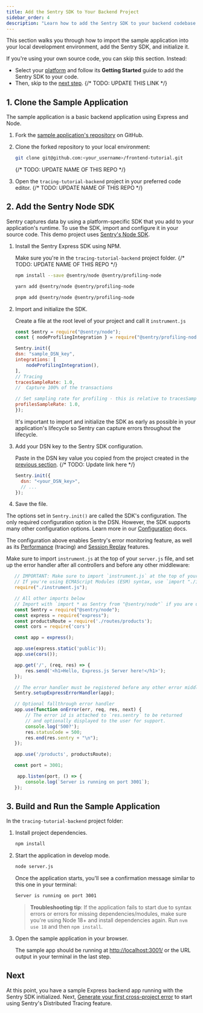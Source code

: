 ```yaml
---
title: Add the Sentry SDK to Your Backend Project
sidebar_order: 4
description: "Learn how to add the Sentry SDK to your backend codebase."
---
```


This section walks you through how to import the sample application into your local development environment, add the Sentry SDK, and initialize it.

If you're using your own source code, you can skip this section. Instead:

- Select your [platform](/platforms/) and follow its **Getting Started** guide to add the Sentry SDK to your code.
- Then, skip to the [next step](/product/sentry-basics/integrate-frontend/generate-first-error/).
{/* TODO: UPDATE THIS LINK */}

## 1. Clone the Sample Application

The sample application is a basic backend application using Express and Node.

1. Fork the [sample application's repository](https://github.com/coolguyzone/tracing-tutorial-backend.git) on GitHub.

1. Clone the forked repository to your local environment:

   ```bash
   git clone git@github.com:<your_username>/frontend-tutorial.git
   ```
   {/* TODO: UPDATE NAME OF THIS REPO */}

1. Open the `tracing-tutorial-backend` project in your preferred code editor.
   {/* TODO: UPDATE NAME OF THIS REPO */}

## 2. Add the Sentry Node SDK

Sentry captures data by using a platform-specific SDK that you add to your application's runtime. To use the SDK, import and configure it in your source code. This demo project uses [Sentry's Node SDK](https://github.com/getsentry/sentry-javascript/tree/master/packages/node).

1. Install the Sentry Express SDK using NPM.

   Make sure you're in the `tracing-tutorial-backend` project folder.
      {/* TODO: UPDATE NAME OF THIS REPO */}


   ```bash {tabTitle:npm}
   npm install --save @sentry/node @sentry/profiling-node
   ```

   ```bash {tabTitle:yarn}
   yarn add @sentry/node @sentry/profiling-node
   ```

   ```bash {tabTitle:pnpm}
   pnpm add @sentry/node @sentry/profiling-node
   ```

1. Import and initialize the SDK.

   Create a file at the root level of your project and call it `instrument.js`

    ```javascript {filename:instrument.js}
   const Sentry = require("@sentry/node");
   const { nodeProfilingIntegration } = require("@sentry/profiling-node");

   Sentry.init({
    dsn: "sample_DSN_key",
    integrations: [
        nodeProfilingIntegration(),
    ],
   // Tracing
   tracesSampleRate: 1.0,
   //  Capture 100% of the transactions

   // Set sampling rate for profiling - this is relative to tracesSampleRate
   profilesSampleRate: 1.0,
   });
   ```

   It's important to import and initialize the SDK as early as possible in your application's lifecycle so Sentry can capture errors throughout the lifecycle.

1. Add your DSN key to the Sentry SDK configuration.

   Paste in the DSN key value you copied from the project created in the [previous section](/product/sentry-basics/distributed-tracing/create-new-project/).
   {/* TODO: Update link here */}

   ```javascript {filename:instrument.js}
   Sentry.init({
     dsn: "<your_DSN_key>",
     // ...
   });
   ```

1. Save the file.

The options set in `Sentry.init()` are called the SDK's configuration. The only required configuration option is the DSN. However, the SDK supports many other configuration options. Learn more in our [Configuration](/platforms/javascript/guides/react/configuration/) docs.

The configuration above enables Sentry's error monitoring feature, as well as its [Performance](/platforms/javascript/guides/react/performance) (tracing) and [Session Replay](/platforms/javascript/guides/react/session-replay) features.

Make sure to import `instrument.js` at the top of your `server.js` file, and set up the error handler after all controllers and before any other middleware:

 ``` javascript {filename:server.js}
    // IMPORTANT: Make sure to import `instrument.js` at the top of your file.
    // If you're using ECMAScript Modules (ESM) syntax, use `import "./instrument.js";`
    require("./instrument.js");

    // All other imports below
    // Import with `import * as Sentry from "@sentry/node"` if you are using ESM
    const Sentry = require("@sentry/node");
    const express = require("express");
    const productsRoute = require('./routes/products');
    const cors = require('cors')

    const app = express();

    app.use(express.static('public'));
    app.use(cors());

    app.get('/', (req, res) => {
        res.send('<h1>Hello, Express.js Server here!</h1>');
    });

    // The error handler must be registered before any other error middleware and after all controllers
    Sentry.setupExpressErrorHandler(app);

    // Optional fallthrough error handler
    app.use(function onError(err, req, res, next) {
        // The error id is attached to `res.sentry` to be returned
        // and optionally displayed to the user for support.
        console.log('500?');
        res.statusCode = 500;
        res.end(res.sentry + "\n");
    });

    app.use('/products', productsRoute);

    const port = 3001;

     app.listen(port, () => {
        console.log(`Server is running on port 3001`);
    });

   ```

## 3. Build and Run the Sample Application

In the `tracing-tutorial-backend` project folder:

1. Install project dependencies.

   ```bash
   npm install
   ```

1. Start the application in develop mode.

   ```bash
   node server.js
   ```

   Once the application starts, you'll see a confirmation message similar to this one in your terminal:

   ```bash
   Server is running on port 3001
   ```

   > **Troubleshooting tip**: If the application fails to start due to syntax errors or errors for missing dependencies/modules, make sure you're using Node 18+ and install dependencies again. Run `nvm use 18` and then `npm install`.

1. Open the sample application in your browser.

   The sample app should be running at [http://localhost:3001/](http://localhost:3001/) or the URL output in your terminal in the last step.



## Next

At this point, you have a sample Express backend app running with the Sentry SDK initialized. Next, [Generate your first cross-project error](/product/sentry-basics/distributed-tracing/generate-first-error/) to start using Sentry's Distributed Tracing feature.
